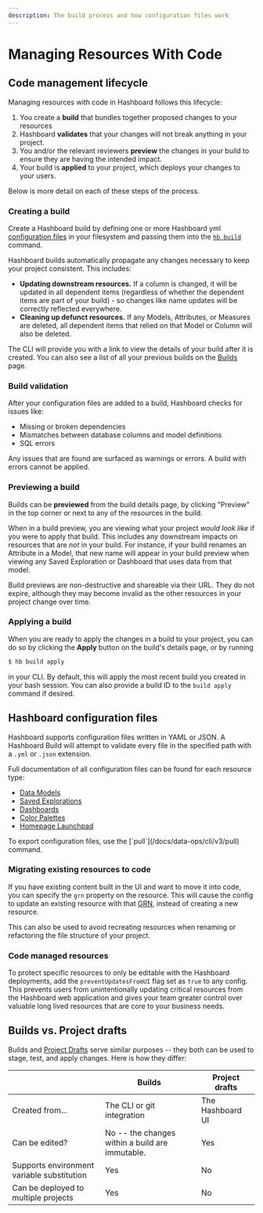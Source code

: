 ```yaml
---
description: The build process and how configuration files work
---
```



# Managing Resources With Code

## Code management lifecycle

Managing resources with code in Hashboard follows this lifecycle:

1. You create a **build** that bundles together proposed changes to your resources
2. Hashboard **validates** that your changes will not break anything in your project.
3. You and/or the relevant reviewers **preview** the changes in your build to ensure they are having the intended impact.
4. Your build is **applied** to your project, which deploys your changes to your users.

Below is more detail on each of these steps of the process.

### Creating a build

Create a Hashboard build by defining one or more Hashboard yml [configuration files](#hashboard-configuration-files) in your filesystem and passing them into the [`hb build`](./cli/v3/build) command.

Hashboard builds automatically propagate any changes necessary to keep your project consistent. This includes:

- **Updating downstream resources.** If a column is changed, it will be updated in all dependent items (regardless of whether the dependent items are part of your build) - so changes like name updates will be correctly reflected everywhere.
- **Cleaning up defunct resources.** If any Models, Attributes, or Measures are deleted, all dependent items that relied on that Model or Column will also be deleted.

The CLI will provide you with a link to view the details of your build after it is created. You can also see a list of all your previous builds on the [Builds](https://hashboard.com/app/p/data-ops) page.

### Build validation

After your configuration files are added to a build, Hashboard checks for issues like:

- Missing or broken dependencies
- Mismatches between database columns and model definitions
- SQL errors

Any issues that are found are surfaced as warnings or errors. A build with errors cannot be applied.

### Previewing a build

Builds can be **previewed** from the build details page, by clicking "Preview" in the top corner or next to any of the resources in the build.

When in a build preview, you are viewing what your project _would look like_ if you were to apply that build. This includes any downstream impacts on resources that are _not_ in your build. For instance, if your build renames an Attribute in a Model, that new name will appear in your build preview when viewing any Saved Exploration or Dashboard that uses data from that model.

Build previews are non-destructive and shareable via their URL. They do not expire, although they may become invalid as the other resources in your project change over time.

### Applying a build

When you are ready to apply the changes in a build to your project, you can do so by clicking the **Apply** button on the build's details page, or by running

```bash copy
$ hb build apply
```

in your CLI. By default, this will apply the most recent build you created in your bash session. You can also provide a build ID to the `build apply` command if desired.

## Hashboard configuration files

Hashboard supports configuration files written in YAML or JSON. A Hashboard Build will attempt to validate every file in the specified path with a `.yml` or `.json` extension.

Full documentation of all configuration files can be found for each resource type:

- [Data Models](/docs/data-ops/config-schema/Data-Model)
- [Saved Explorations](/docs/data-ops/config-schema/saved-explorations)
- [Dashboards](/docs/data-ops/config-schema/Dashboard)
- [Color Palettes](/docs/data-ops/config-schema/Color-Palette)
- [Homepage Launchpad](/docs/data-ops/config-schema/Homepage-Launchpad)

<Callout type="info">
  To export configuration files, use the [`pull`](/docs/data-ops/cli/v3/pull)
  command.
</Callout>

### Migrating existing resources to code

If you have existing content built in the UI and want to move it into code,
you can specify the `grn` property on the resource. This will cause the config to
update an existing resource with that [GRN](/docs/data-ops/resource-identifiers), instead of creating a
new resource.

This can also be used to avoid recreating resources when renaming or refactoring
the file structure of your project.

### Code managed resources

To protect specific resources to only be editable with the Hashboard deployments, add the `preventUpdatesFromUI` flag set as `true` to any config. This prevents users from unintentionally updating critical resources from the Hashboard web application and gives your team greater control over valuable long lived resources that are core to your business needs.

## Builds vs. Project drafts

Builds and [Project Drafts](/docs/project-management/drafts) serve similar purposes -- they both can be used to stage, test, and apply changes. Here is how they differ:

|                                            | Builds                                          | Project drafts   |
| ------------------------------------------ | ----------------------------------------------- | ---------------- |
| Created from...                            | The CLI or git integration                      | The Hashboard UI |
| Can be edited?                             | No -- the changes within a build are immutable. | Yes              |
| Supports environment variable substitution | Yes                                             | No               |
| Can be deployed to multiple projects       | Yes                                             | No               |
